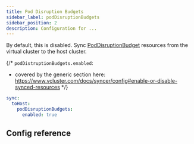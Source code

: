 ```yaml
---
title: Pod Disruption Budgets
sidebar_label: podDisruptionBudgets
sidebar_position: 2
description: Configuration for ...
---
```




By default, this is disabled. Sync [PodDisruptionBudget](https://kubernetes.io/docs/concepts/workloads/pods/disruptions/#pod-disruption-budgets) resources from the virtual cluster to the host cluster.

{/*
`podDistruptionBudgets.enabled`:
- covered by the generic section here: https://www.vcluster.com/docs/syncer/config#enable-or-disable-synced-resources
*/}

```YAML
sync:
  toHost:
    podDisruptionBudgets:
      enabled: true
```

## Config reference

<PodDisruptionBudget/>